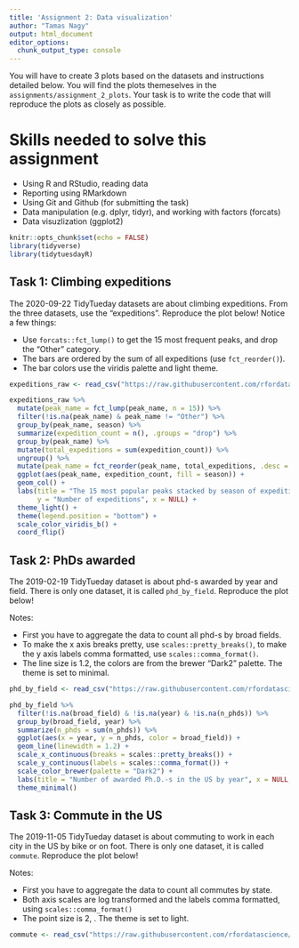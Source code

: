 ```yaml
---
title: 'Assignment 2: Data visualization'
author: "Tamas Nagy"
output: html_document
editor_options: 
  chunk_output_type: console
---
```


You will have to create 3 plots based on the datasets and instructions detailed below. You will find the plots themeselves in the `assignments/assignment_2_plots`. Your task is to write the code that will reproduce the plots as closely as possible.

# Skills needed to solve this assignment

-   Using R and RStudio, reading data
-   Reporting using RMarkdown
-   Using Git and Github (for submitting the task)
-   Data manipulation (e.g. dplyr, tidyr), and working with factors (forcats)
-   Data visuzlization (ggplot2)

```r
knitr::opts_chunk$set(echo = FALSE)
library(tidyverse)
library(tidytuesdayR)

`````````

## Task 1: Climbing expeditions

The 2020-09-22 TidyTueday datasets are about climbing expeditions. From the three datasets, use the "expeditions". Reproduce the plot below! Notice a few things:

-   Use `forcats::fct_lump()` to get the 15 most frequent peaks, and drop the "Other" category.
-   The bars are ordered by the sum of all expeditions (use `fct_reorder()`).
-   The bar colors use the viridis palette and light theme.

```r
expeditions_raw <- read_csv("https://raw.githubusercontent.com/rfordatascience/tidytuesday/refs/heads/main/data/2020/2020-09-22/expeditions.csv")
```

```r
expeditions_raw %>%
  mutate(peak_name = fct_lump(peak_name, n = 15)) %>%
  filter(!is.na(peak_name) & peak_name != "Other") %>%
  group_by(peak_name, season) %>%
  summarize(expedition_count = n(), .groups = "drop") %>%
  group_by(peak_name) %>%
  mutate(total_expeditions = sum(expedition_count)) %>%
  ungroup() %>%
  mutate(peak_name = fct_reorder(peak_name, total_expeditions, .desc = FALSE)) %>% 
  ggplot(aes(peak_name, expedition_count, fill = season)) + 
  geom_col() +
  labs(title = "The 15 most popular peaks stacked by season of expedition",
       y = "Number of expeditions", x = NULL) +
  theme_light() +
  theme(legend.position = "bottom") +
  scale_color_viridis_b() +
  coord_flip()


```

## Task 2: PhDs awarded

The 2019-02-19 TidyTueday dataset is about phd-s awarded by year and field. There is only one dataset, it is called `phd_by_field`. Reproduce the plot below!

Notes:

-   First you have to aggregate the data to count all phd-s by broad fields.
-   To make the x axis breaks pretty, use `scales::pretty_breaks()`, to make the y axis labels comma formatted, use `scales::comma_format()`.
-   The line size is 1.2, the colors are from the brewer "Dark2" palette. The theme is set to minimal.

```r
phd_by_field <- read_csv("https://raw.githubusercontent.com/rfordatascience/tidytuesday/refs/heads/main/data/2019/2019-02-19/phd_by_field.csv")
```

```r
phd_by_field %>%
  filter(!is.na(broad_field) & !is.na(year) & !is.na(n_phds)) %>%
  group_by(broad_field, year) %>%
  summarize(n_phds = sum(n_phds)) %>%
  ggplot(aes(x = year, y = n_phds, color = broad_field)) +
  geom_line(linewidth = 1.2) +
  scale_x_continuous(breaks = scales::pretty_breaks()) +
  scale_y_continuous(labels = scales::comma_format()) +
  scale_color_brewer(palette = "Dark2") +
  labs(title = "Number of awarded Ph.D.-s in the US by year", x = NULL, y = NULL) +
  theme_minimal()

```

## Task 3: Commute in the US

The 2019-11-05 TidyTueday dataset is about commuting to work in each city in the US by bike or on foot. There is only one dataset, it is called `commute`. Reproduce the plot below!

Notes:

-   First you have to aggregate the data to count all commutes by state.
-   Both axis scales are log transformed and the labels comma formatted, using `scales::comma_format()`
-   The point size is 2, . The theme is set to light.

```r
commute <- read_csv("https://raw.githubusercontent.com/rfordatascience/tidytuesday/refs/heads/main/data/2019/2019-11-05/commute.csv")
```

```r

```

